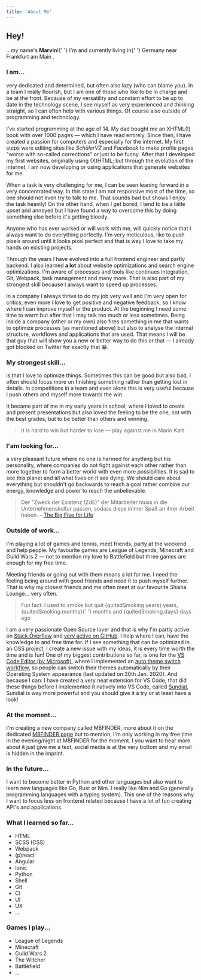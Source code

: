```yaml
---
title: 'About Me'
---
```



## Hey!

<p>
  …my name's <b><Link href="https://youtu.be/ytp_AM51RWU?t=62">Marvin</Link></b>!{' '}
  I'm <MyAge /> and currently living in{' '}
  <Link href="https://maps.apple.com/?address=Frankfurt%20am%20Main,%20Deutschland">
    Germany near Frankfurt am Main
  </Link>.
</p>

### I am...

very dedicated and determined, but often also lazy (who can blame you). In a team I really
flourish, but I am one of those who like to be in charge and be at the front. Because of
my versatility and constant effort to be up to date in the technology scene, I see myself
as very experienced and thinking straight, so I can often help with various things. Of
course also outside of programming and technology.

I've started programming at the age of 14. My dad bought me an XHTML(!) book with over
1000 pages — which I have read entirely. Since then, I have created a passion for
computers and especially for the internet. My first steps were editing sites like
_SchülerVZ_ and _Facebook_ to make profile pages "worse with so-called corrections" or
just to be funny. After that I developed my first websites, originally using (X)HTML; but
through the evolution of the internet, I am now developing or using applications that
generate websites for me.

When a task is very challenging for me, I can be seen leaning forward in a very
concentrated way. In this state I am not responsive most of the time, so one should not
even try to talk to me. That sounds bad but shows I enjoy the task heavily! On the other
hand, when I get bored, I tend to be a liiitle upset and annoyed but I have found a way to
overcome this by doing something else before it's getting bloody.

Anyone who has ever worked or will work with me, will quickly notice that I always want to
do everything perfectly. I'm very meticulous, like to push pixels around until it looks
pixel perfect and that is way I love to take my hands on existing projects.

Through the years I have evolved into a full frontend engineer and partly backend. I also
learned **a lot** about website optimizations and search engine optimizations. I'm aware
of processes and tools like continues integration, Git, Webpack, task management and many
more. That is also part of my strongest skill because I always want to speed up processes.

In a company I always thrive to do my job very well and I'm very open for critics; even
more I love to get positive and negative feedback, so I know where I can improve myself or
the product. At the beginning I need some time to warm but after that I may talk too much
or less sometimes. Being inside a company (other or my own) also fires something in me
that wants to optimize processes (as mentioned above) but also to analyse the internal
structure, workflows and applications that are used. That means I will be that guy that
will show you a new or better way to do this or that — I already got blocked on Twitter
for exactly that 😁.

### My strongest skill...

is that I love to optimize things. Sometimes this can be good but also bad, I often should
focus more on finishing something rather than getting lost in details. In competitions in
a team and even alone this is very useful because I push others and myself more towards
the win.

It became part of me in my early years in school, where I loved to create and present
presentations but also loved the feeling to be the one, not with the best grades, but to
be better than others and winning.

> It is hard to win but harder to lose — play against me in Mario Kart

### I'am looking for...

a very pleasant future where no one is harmed for anything but his personality, where
companies do not fight against each other rather than more together to form a better world
with even more possibilities. It is sad to see this planet and all what lives on it see
dying. We should care about everything but shouldn't go backwards to reach a goal rather
combine our energy, knowledge and power to reach the unbelievable.

> Der "Zweck der Existenz (ZdE)" der Mitarbeiter muss in die Unternehmenskultur passen,
> sodass diese immer Spaß an ihrer Arbeit haben. –
> [The Big Five for Life](https://www.amazon.de/gp/product/3423345284/ref=as_li_tl?ie=UTF8&camp=1638&creative=6742&creativeASIN=3423345284&linkCode=as2&tag=marvindigital-21&linkId=f7ccee9111cd33b24995b7b4bfaeaf42)

### Outside of work...

I'm playing a lot of games and tennis, meet friends, party at the weekend and help people.
My favourite games are League of Legends, Minecraft and Guild Wars 2 — not to mention my
love to Battlefield but three games are enough for my free time.

Meeting friends or going out with them means a lot for me. I need the feeling being around
with good friends and need it to push myself further. That is why my closest friends and
me often meet at our favourite Shisha Lounge… very often.

<blockquote className="not-so-present">
  Fun fact: I used to smoke but quit {quitedSmoking.years} years, {quitedSmoking.months}{' '}
  months and {quitedSmoking.days} days ago
</blockquote>

I am a very passionate Open Source lover and that is why I'm partly active on
[Stack Overflow](https://stackoverflow.com/users/4628787/muuvmuuv) and
[very active on GitHub](https://github.com/muuvmuuv). I help where I can, have the
knowledge to and free time for. If I see something that can be optimized in an OSS
project, I create a new issue with my ideas, it is every time worth the time and is fun!
One of my biggest contributions so far, is one for the
[VS Code Editor (by Microsoft)](https://code.visualstudio.com/), where I implemented an
[auto theme switch workflow](https://github.com/microsoft/vscode/issues/61519), so people
can switch their themes automatically by their Operating System appearance (last updated
on 30th Jan. 2020). And because I can: I have created a very neat extension for VS Code,
that did these things before I implemented it natively into VS Code, called
[Sundial](https://github.com/muuvmuuv/vscode-sundial), Sundial is way more powerful and
you should give it a try or at least have a look!

### At the moment...

I'm creating a new company called M8FINDER, more about it on the dedicated
[M8FINDER page](/projects/m8finder) but to mention, I'm only working in my free time in
the evening/night at M8FINDER for the moment. I you want to hear more about it just give
me a text, social media is at the very bottom and my email is hidden in the imprint.

### In the future...

I want to become better in Python and other languages but also want to learn new languages
like Go, Rust or Nim. I really like Nim and Go (generally programming languages with a
typing system). This one of the reasons why I want to focus less on frontend related
because I have a lot of fun creating API's and applications.

### What I learned so far...

- HTML
- SCSS (CSS)
- Webpack
- (p)react
- Angular
- Ionic
- Python
- Shell
- Git
- CI
- UI
- UX
- ...

### Games I play...

- League of Legends
- Minecraft
- Guild Wars 2
- The Witcher
- Battlefield
- ...
